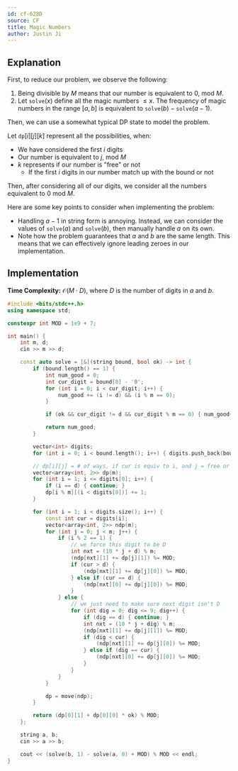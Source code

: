 ```yaml
---
id: cf-628D
source: CF
title: Magic Numbers
author: Justin Ji
---
```


## Explanation

First, to reduce our problem, we observe the following:
1. Being divisible by $M$ means that our number is equivalent to $0$, mod $M$.
2. Let $\texttt{solve}(x)$ define all the magic numbers $\leq x$. The frequency of magic numbers in the range $[a, b]$ is equivalent to $\texttt{solve}(b) - \texttt{solve}(a - 1)$.

Then, we can use a somewhat typical DP state to model the problem.

Let $\texttt{dp}[i][j][k]$ represent all the possibilities, when:
- We have considered the first $i$ digits
- Our number is equivalent to $j$, mod $M$
- $k$ represents if our number is "free" or not
  - If the first $i$ digits in our number match up with the bound or not

Then, after considering all of our digits, we consider all the numbers equivalent
to $0$ mod $M$.

Here are some key points to consider when implementing the problem:
- Handling $a-1$ in string form is annoying. Instead, we can consider the values of $\texttt{solve}(a)$ and $\texttt{solve}(b)$, then manually handle $a$ on its own.
- Note how the problem guarantees that $a$ and $b$ are the same length. This means that we can effectively ignore leading zeroes in our implementation.

## Implementation

**Time Complexity:** $\mathcal{O}(M \cdot D)$, where $D$ is the number of digits
in $a$ and $b$.

<LanguageSection>
<CPPSection>

```cpp
#include <bits/stdc++.h>
using namespace std;

constexpr int MOD = 1e9 + 7;

int main() {
	int m, d;
	cin >> m >> d;

	const auto solve = [&](string bound, bool ok) -> int {
		if (bound.length() == 1) {
			int num_good = 0;
			int cur_digit = bound[0] - '0';
			for (int i = 0; i < cur_digit; i++) {
				num_good += (i != d) && (i % m == 0);
			}

			if (ok && cur_digit != d && cur_digit % m == 0) { num_good++; }

			return num_good;
		}

		vector<int> digits;
		for (int i = 0; i < bound.length(); i++) { digits.push_back(bound[i] - '0'); }

		// dp[i][j] = # of ways, if cur is equiv to i, and j = free or not
		vector<array<int, 2>> dp(m);
		for (int i = 1; i <= digits[0]; i++) {
			if (i == d) { continue; }
			dp[i % m][(i < digits[0])] += 1;
		}

		for (int i = 1; i < digits.size(); i++) {
			const int cur = digits[i];
			vector<array<int, 2>> ndp(m);
			for (int j = 0; j < m; j++) {
				if (i % 2 == 1) {
					// we force this digit to be D
					int nxt = (10 * j + d) % m;
					(ndp[nxt][1] += dp[j][1]) %= MOD;
					if (cur > d) {
						(ndp[nxt][1] += dp[j][0]) %= MOD;
					} else if (cur == d) {
						(ndp[nxt][0] += dp[j][0]) %= MOD;
					}
				} else {
					// we just need to make sure next digit isn't D
					for (int dig = 0; dig <= 9; dig++) {
						if (dig == d) { continue; }
						int nxt = (10 * j + dig) % m;
						(ndp[nxt][1] += dp[j][1]) %= MOD;
						if (dig < cur) {
							(ndp[nxt][1] += dp[j][0]) %= MOD;
						} else if (dig == cur) {
							(ndp[nxt][0] += dp[j][0]) %= MOD;
						}
					}
				}
			}

			dp = move(ndp);
		}

		return (dp[0][1] + dp[0][0] * ok) % MOD;
	};

	string a, b;
	cin >> a >> b;

	cout << (solve(b, 1) - solve(a, 0) + MOD) % MOD << endl;
}
```

</CPPSection>
</LanguageSection>

